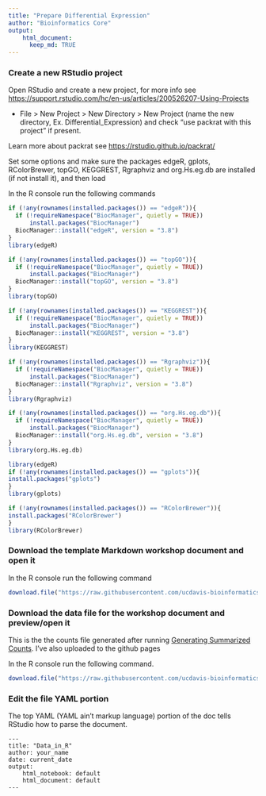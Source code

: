 ```yaml
---
title: "Prepare Differential Expression"
author: "Bioinformatics Core"
output:
    html_document:
      keep_md: TRUE
---
```


### Create a new RStudio project

Open RStudio and create a new project, for more info see <https://support.rstudio.com/hc/en-us/articles/200526207-Using-Projects>

* File > New Project > New Directory > New Project (name the new directory, Ex. Differential_Expression) and check "use packrat with this project" if present.

Learn more about packrat see <https://rstudio.github.io/packrat/>

Set some options and make sure the packages edgeR, gplots, RColorBrewer, topGO, KEGGREST, Rgraphviz and org.Hs.eg.db are installed (if not install it), and then load

In the R console run the following commands
```r

if (!any(rownames(installed.packages()) == "edgeR")){
  if (!requireNamespace("BiocManager", quietly = TRUE))
      install.packages("BiocManager")
  BiocManager::install("edgeR", version = "3.8")
}
library(edgeR)

if (!any(rownames(installed.packages()) == "topGO")){
  if (!requireNamespace("BiocManager", quietly = TRUE))
      install.packages("BiocManager")
  BiocManager::install("topGO", version = "3.8")
}
library(topGO)

if (!any(rownames(installed.packages()) == "KEGGREST")){
  if (!requireNamespace("BiocManager", quietly = TRUE))
      install.packages("BiocManager")
  BiocManager::install("KEGGREST", version = "3.8")
}
library(KEGGREST)

if (!any(rownames(installed.packages()) == "Rgraphviz")){
  if (!requireNamespace("BiocManager", quietly = TRUE))
      install.packages("BiocManager")
  BiocManager::install("Rgraphviz", version = "3.8")
}
library(Rgraphviz)

if (!any(rownames(installed.packages()) == "org.Hs.eg.db")){
  if (!requireNamespace("BiocManager", quietly = TRUE))
      install.packages("BiocManager")
  BiocManager::install("org.Hs.eg.db", version = "3.8")
}
library(org.Hs.eg.db)

library(edgeR)
if (!any(rownames(installed.packages()) == "gplots")){
install.packages("gplots")
}
library(gplots)

if (!any(rownames(installed.packages()) == "RColorBrewer")){
install.packages("RColorBrewer")
}
library(RColorBrewer)

```


### Download the template Markdown workshop document and open it

In the R console run the following command
```r
download.file("https://raw.githubusercontent.com/ucdavis-bioinformatics-training/2019_August_UCD_mRNAseq_Workshop/master/differential_expression/DE_Analysis.Rmd", "DE_Analysis.Rmd")
```

### Download the data file for the workshop document and preview/open it

This is the the counts file generated after running [Generating Summarized Counts](https://ucdavis-bioinformatics-training.github.io/2019_August_UCD_mRNAseq_Workshop/data_reduction/counts.html). I've also uploaded to the github pages 

In the R console run the following command.
```r
download.file("https://raw.githubusercontent.com/ucdavis-bioinformatics-training/2019_August_UCD_mRNAseq_Workshop/master/differential_expression/de_data/rnaseq_workshop_counts.txt", "rnaseq_workshop_counts.txt")
```

### Edit the file YAML portion

The top YAML (YAML ain't markup language) portion of the doc tells RStudio how to parse the document.

<pre><code>---
title: "Data_in_R"
author: your_name
date: current_date
output:
    html_notebook: default
    html_document: default
---</code></pre>

